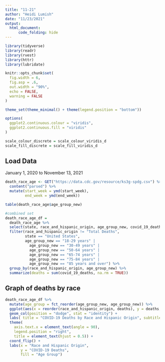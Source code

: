 ```yaml
---
title: "11-21"
author: "Heidi Lumish"
date: "11/23/2021"
output:
  html_document:
      code_folding: hide
---
```


```r
library(tidyverse)
library(readr)
library(rvest)
library(httr)
library(lubridate)

knitr::opts_chunk$set(
  fig.width = 6,
  fig.asp = .6,
  out.width = "90%", 
  echo = FALSE,
  warning = FALSE
)

theme_set(theme_minimal() + theme(legend.position = "bottom"))

options(
  ggplot2.continuous.colour = "viridis",
  ggplot2.continuous.fill = "viridis"
)

scale_colour_discrete = scale_colour_viridis_d
scale_fill_discrete = scale_fill_viridis_d

```

## Load Data
January 1, 2020 to November 13, 2021

```r

death_race_age <- GET("https://data.cdc.gov/resource/ks3g-spdg.csv") %>% 
  content("parsed") %>%
  mutate(start_week = ymd(start_week),
         end_week = ymd(end_week))

table(death_race_age$age_group_new)

#combined set
death_race_age_df = 
  death_race_age %>%
  select(state, race_and_hispanic_origin, age_group_new, covid_19_deaths) %>% 
  filter(race_and_hispanic_origin != "Total Deaths",
         state == "United States",
         age_group_new == "18-29 years" |
           age_group_new == "30-49 years" |
           age_group_new == "50-64 years" | 
           age_group_new == "65-74 years" | 
           age_group_new == "75-84 years" | 
           age_group_new == "85 years and over") %>% 
  group_by(race_and_hispanic_origin, age_group_new) %>% 
  summarize(deaths = sum(covid_19_deaths, na.rm = TRUE))

```

## Graph of deaths by race 
```r

death_race_age_df %>% 
  mutate(age_group = fct_reorder(age_group_new, age_group_new)) %>% 
  ggplot(aes(x = reorder(race_and_hispanic_origin, deaths), y = deaths, fill = age_group)) + 
  geom_col(position = "dodge", stat = "identity") + 
  labs( title = "COVID-19 Deaths by Race and Hispanic Origin", subtitle = "January 2020 - Novemember 13, 2021") +
  theme(
    axis.text.x = element_text(angle = 90), 
    legend.position = "right", 
    title = element_text(hjust = 0.5)) + 
  coord_flip() +
  labs(x = "Race and Hispanic Origin",
       y = "COVID-19 Deaths",
       fill = "Age Group") 
  
  
```

